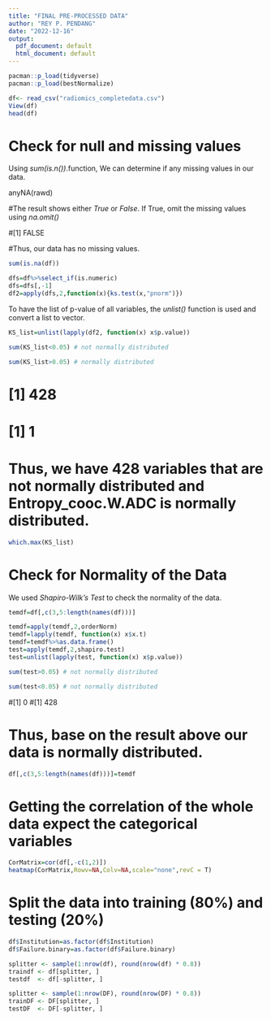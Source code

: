 ---
title: "FINAL PRE-PROCESSED DATA"
author: "REY P. PENDANG"
date: "2022-12-16"
output:
  pdf_document: default
  html_document: default
---

```{r}
pacman::p_load(tidyverse)
pacman::p_load(bestNormalize)
```
```{r}
df<- read_csv("radiomics_completedata.csv")
View(df)
head(df)
```

# Check for null and missing values
Using *sum(is.n())*.function, We can determine if any missing values in our data.

anyNA(rawd)

#The result shows either *True* or *False*. If True, omit the missing values using *na.omit()*
  
#[1] FALSE

#Thus, our data has no missing values.
 
```{r}
sum(is.na(df))
```

```{r,warning=F}
dfs=df%>%select_if(is.numeric)
dfs=dfs[,-1]
df2=apply(dfs,2,function(x){ks.test(x,"pnorm")})
```

To have the list of p-value of all variables, the *unlist()* function is used and convert a list to vector.

```{r}
KS_list=unlist(lapply(df2, function(x) x$p.value))
```


```{r}
sum(KS_list<0.05) # not normally distributed

sum(KS_list>0.05) # normally distributed
```
# [1] 428
# [1] 1

#  Thus, we have 428 variables that are not normally distributed and Entropy_cooc.W.ADC is normally distributed.


```{r}
which.max(KS_list)
```

# Check for Normality of the Data
We used *Shapiro-Wilk's Test* to check the normality of the data.


```{r,warning=F}
temdf=df[,c(3,5:length(names(df)))]

temdf=apply(temdf,2,orderNorm)
temdf=lapply(temdf, function(x) x$x.t)
temdf=temdf%>%as.data.frame()
test=apply(temdf,2,shapiro.test)
test=unlist(lapply(test, function(x) x$p.value))
```

```{r,warning=F}
sum(test>0.05) # not normally distributed
```


```{r,warning=F}
sum(test<0.05) # not normally distributed
```

#[1] 0
#[1] 428

# Thus, base on the result above our data is normally distributed.

```{r}
df[,c(3,5:length(names(df)))]=temdf
```

# Getting the correlation of the whole data expect the categorical variables

```{r}
CorMatrix=cor(df[,-c(1,2)])
heatmap(CorMatrix,Rowv=NA,Colv=NA,scale="none",revC = T)
```

# Split the data into training (80%) and testing (20%)

```{r}
df$Institution=as.factor(df$Institution)
df$Failure.binary=as.factor(df$Failure.binary)
```

```{r}
splitter <- sample(1:nrow(df), round(nrow(df) * 0.8))
traindf <- df[splitter, ]
testdf  <- df[-splitter, ]
```

```{r}
splitter <- sample(1:nrow(DF), round(nrow(DF) * 0.8))
trainDF <- DF[splitter, ]
testDF  <- DF[-splitter, ]
```



